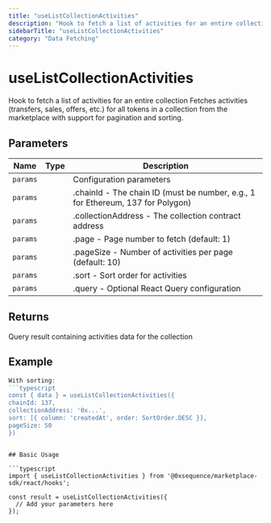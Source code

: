 ```yaml
---
title: "useListCollectionActivities"
description: "Hook to fetch a list of activities for an entire collection Fetches activities (transfers, sales, offers, etc.) for all tokens in a collection from the marketplace with support for pagination and sorting."
sidebarTitle: "useListCollectionActivities"
category: "Data Fetching"
---
```


# useListCollectionActivities

Hook to fetch a list of activities for an entire collection Fetches activities (transfers, sales, offers, etc.) for all tokens in a collection from the marketplace with support for pagination and sorting.

## Parameters

| Name | Type | Description |
|------|------|-------------|
| `params` |  | Configuration parameters |
| `params` |  | .chainId - The chain ID (must be number, e.g., 1 for Ethereum, 137 for Polygon) |
| `params` |  | .collectionAddress - The collection contract address |
| `params` |  | .page - Page number to fetch (default: 1) |
| `params` |  | .pageSize - Number of activities per page (default: 10) |
| `params` |  | .sort - Sort order for activities |
| `params` |  | .query - Optional React Query configuration |

## Returns

Query result containing activities data for the collection

## Example

```typescript
With sorting:
```typescript
const { data } = useListCollectionActivities({
chainId: 137,
collectionAddress: '0x...',
sort: [{ column: 'createdAt', order: SortOrder.DESC }],
pageSize: 50
})
```
```

## Basic Usage

```typescript
import { useListCollectionActivities } from '@0xsequence/marketplace-sdk/react/hooks';

const result = useListCollectionActivities({
  // Add your parameters here
});
```

